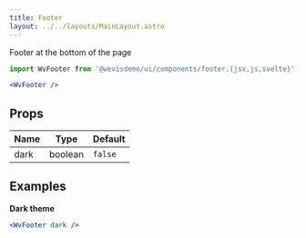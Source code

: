 ```yaml
---
title: Footer
layout: ../../layouts/MainLayout.astro
---
```



Footer at the bottom of the page

<WvFooter />

```jsx
import WvFooter from '@wevisdemo/ui/components/footer.{jsx,js,svelte}';
```

```jsx
<WvFooter />
```

## Props

| Name | Type    | Default |
| ---- | ------- | ------- |
| dark | boolean | `false` |

## Examples

**Dark theme**

<WvFooter dark />

```jsx
<WvFooter dark />
```

